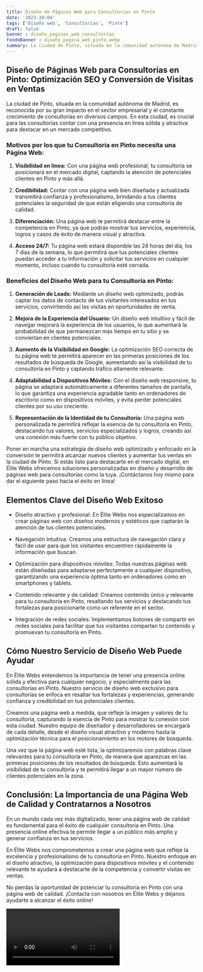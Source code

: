 ```yaml
---
title: Diseño de Páginas Web para Consultorías en Pinto
date: '2023-10-04'
tags: ['Diseño web', 'Consultorías', 'Pinto']
draft: false
banner : diseño_paginas_web_consultorías
fondoBanner : diseño_pagina_web_pinto.webp
summary: La ciudad de Pinto, situada en la comunidad autónoma de Madrid, es reconocida por su gran impacto en el sector empresarial y el constante crecimiento de consultorías en diversos campos. En esta ciudad, es crucial para las consultorías contar con una presencia en línea sólida y atractiva para destacar en un mercado competitivo.
---
```


## **Diseño de Páginas Web para Consultorías en Pinto: Optimización SEO y Conversión de Visitas en Ventas**

La ciudad de Pinto, situada en la comunidad autónoma de Madrid, es reconocida por su gran impacto en el sector empresarial y el constante crecimiento de consultorías en diversos campos. En esta ciudad, es crucial para las consultorías contar con una presencia en línea sólida y atractiva para destacar en un mercado competitivo.

### **Motivos por los que tu Consultoría en Pinto necesita una Página Web:**

1. **Visibilidad en línea:** Con una página web profesional, tu consultoría se posicionará en el mercado digital, captando la atención de potenciales clientes en Pinto y más allá.

2. **Credibilidad:** Contar con una página web bien diseñada y actualizada transmitirá confianza y profesionalismo, brindando a tus clientes potenciales la seguridad de que están eligiendo una consultoría de calidad.

3. **Diferenciación:** Una página web te permitirá destacar entre la competencia en Pinto, ya que podrás mostrar tus servicios, experiencia, logros y casos de éxito de manera visual y atractiva.

4. **Acceso 24/7:** Tu página web estará disponible las 24 horas del día, los 7 días de la semana, lo que permitirá que tus potenciales clientes puedan acceder a tu información y solicitar tus servicios en cualquier momento, incluso cuando tu consultoría esté cerrada.

### **Beneficios del Diseño Web para tu Consultoría en Pinto:**

1. **Generación de Leads:** Mediante un diseño web optimizado, podrás captar los datos de contacto de tus visitantes interesados en tus servicios, convirtiendo así las visitas en oportunidades de venta.

2. **Mejora de la Experiencia del Usuario:** Un diseño web intuitivo y fácil de navegar mejorará la experiencia de los usuarios, lo que aumentará la probabilidad de que permanezcan más tiempo en tu sitio y se conviertan en clientes potenciales.

3. **Aumento de la Visibilidad en Google:** La optimización SEO correcta de tu página web te permitirá aparecer en las primeras posiciones de los resultados de búsqueda de Google, aumentando así la visibilidad de tu consultoría en Pinto y captando tráfico altamente relevante.

4. **Adaptabilidad a Dispositivos Móviles:** Con el diseño web responsive, tu página se adaptará automáticamente a diferentes tamaños de pantalla, lo que garantiza una experiencia agradable tanto en ordenadores de escritorio como en dispositivos móviles, y evita perder potenciales clientes por su uso creciente.

5. **Representación de la Identidad de tu Consultoría:** Una página web personalizada te permitirá reflejar la esencia de tu consultoría en Pinto, destacando tus valores, servicios especializados y logros, creando así una conexión más fuerte con tu público objetivo.

Poner en marcha una estrategia de diseño web optimizado y enfocado en la conversión te permitirá alcanzar nuevos clientes y aumentar tus ventas en la ciudad de Pinto. Si estás listo para destacarte en el mercado digital, en Élite Webs ofrecemos soluciones personalizadas en diseño y desarrollo de páginas web para consultorías como la tuya. ¡Contáctanos hoy mismo para dar el siguiente paso hacia el éxito en línea!

<GifSeo />

<Cta />

## Elementos Clave del Diseño Web Exitoso

- Diseño atractivo y profesional: En Élite Webs nos especializamos en crear páginas web con diseños modernos y estéticos que captarán la atención de tus clientes potenciales.

- Navegación intuitiva: Creamos una estructura de navegación clara y fácil de usar para que los visitantes encuentren rápidamente la información que buscan.

- Optimización para dispositivos móviles: Todas nuestras páginas web están diseñadas para adaptarse perfectamente a cualquier dispositivo, garantizando una experiencia óptima tanto en ordenadores como en smartphones y tablets.

- Contenido relevante y de calidad: Creamos contenido único y relevante para tu consultoría en Pinto, resaltando tus servicios y destacando tus fortalezas para posicionarte como un referente en el sector.

- Integración de redes sociales: Implementamos botones de compartir en redes sociales para facilitar que tus visitantes compartan tu contenido y promuevan tu consultoría en Pinto.

## Cómo Nuestro Servicio de Diseño Web Puede Ayudar

En Élite Webs entendemos la importancia de tener una presencia online sólida y efectiva para cualquier negocio, y especialmente para las consultorías en Pinto. Nuestro servicio de diseño web exclusivo para consultorías se enfoca en resaltar tus fortalezas y experiencias, generando confianza y credibilidad en tus potenciales clientes.

Creamos una página web a medida, que refleje la imagen y valores de tu consultoría, capturando la esencia de Pinto para mostrar tu conexión con esta ciudad. Nuestro equipo de diseñador y desarrolladores se encargará de cada detalle, desde el diseño visual atractivo y moderno hasta la optimización técnica para el posicionamiento en los motores de búsqueda.

Una vez que la página web esté lista, la optimizaremos con palabras clave relevantes para tu consultoría en Pinto, de manera que aparezcas en las primeras posiciones de los resultados de búsqueda. Esto aumentará la visibilidad de tu consultoría y te permitirá llegar a un mayor número de clientes potenciales en la zona.

## Conclusión: La Importancia de una Página Web de Calidad y Contratarnos a Nosotros

En un mundo cada vez más digitalizado, tener una página web de calidad es fundamental para el éxito de cualquier consultoría en Pinto. Una presencia online efectiva te permite llegar a un público más amplio y generar confianza en tus servicios.

En Élite Webs nos comprometemos a crear una página web que refleje la excelencia y profesionalismo de tu consultoría en Pinto. Nuestro enfoque en el diseño atractivo, la optimización para dispositivos móviles y el contenido relevante te ayudará a destacarte de la competencia y convertir visitas en ventas.

No pierdas la oportunidad de potenciar tu consultoría en Pinto con una página web de calidad. ¡Contacta con nosotros en Élite Webs y déjanos ayudarte a alcanzar el éxito online!

<Video />

<CtaBot job='Consultorías' city='Pinto'/>

<Gmaps query='Pinto+españa+maps' />